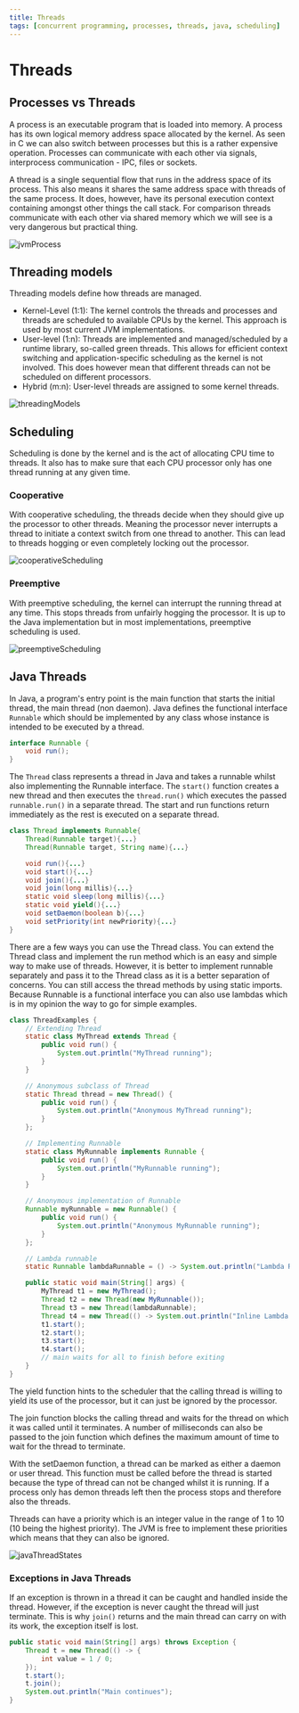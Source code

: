 ```yaml
---
title: Threads
tags: [concurrent programming, processes, threads, java, scheduling]
---
```


# Threads

## Processes vs Threads

A process is an executable program that is loaded into memory. A process has its own logical memory address space allocated by the kernel. As seen in C we can also switch between processes but this is a rather expensive operation. Processes can communicate with each other via signals, interprocess communication - IPC, files or sockets.

A thread is a single sequential flow that runs in the address space of its process. This also means it shares the same address space with threads of the same process. It does, however, have its personal execution context containing amongst other things the call stack. For comparison threads communicate with each other via shared memory which we will see is a very dangerous but practical thing.

![jvmProcess](/compSci/jvmProcess.png)

## Threading models

Threading models define how threads are managed.

- Kernel-Level (1:1): The kernel controls the threads and processes and threads are scheduled to available CPUs by the kernel. This approach is used by most current JVM implementations.
- User-level (1:n): Threads are implemented and managed/scheduled by a runtime library, so-called green threads. This allows for efficient context switching and application-specific scheduling as the kernel is not involved. This does however mean that different threads can not be scheduled on different processors.
- Hybrid (m:n): User-level threads are assigned to some kernel threads.

![threadingModels](/compSci/threadingModels.png)

## Scheduling

Scheduling is done by the kernel and is the act of allocating CPU time to threads. It also has to make sure that each CPU processor only has one thread running at any given time.

### Cooperative

With cooperative scheduling, the threads decide when they should give up the processor to other threads. Meaning the processor never interrupts a thread to initiate a context switch from one thread to another. This can lead to threads hogging or even completely locking out the processor.

![cooperativeScheduling](/compSci/cooperativeScheduling.png)

### Preemptive

With preemptive scheduling, the kernel can interrupt the running thread at any time. This stops threads from unfairly hogging the processor. It is up to the Java implementation but in most implementations, preemptive scheduling is used.

![preemptiveScheduling](/compSci/preemptiveScheduling.png)

## Java Threads

In Java, a program's entry point is the main function that starts the initial thread, the main thread (non daemon). Java defines the functional interface `Runnable` which should be implemented by any class whose instance is intended to be executed by a thread.

```java
interface Runnable {
    void run();
}
```

The `Thread` class represents a thread in Java and takes a runnable whilst also implementing the Runnable interface. The `start()` function creates a new thread and then executes the `thread.run()` which executes the passed `runnable.run()` in a separate thread. The start and run functions return immediately as the rest is executed on a separate thread.

```java
class Thread implements Runnable{
    Thread(Runnable target){...}
    Thread(Runnable target, String name){...}

    void run(){...}
    void start(){...}
    void join(){...}
    void join(long millis){...}
    static void sleep(long millis){...}
    static void yield(){...}
    void setDaemon(boolean b){...}
    void setPriority(int newPriority){...}
}
```

There are a few ways you can use the Thread class. You can extend the Thread class and implement the run method which is an easy and simple way to make use of threads. However, it is better to implement runnable separately and pass it to the Thread class as it is a better separation of concerns. You can still access the thread methods by using static imports. Because Runnable is a functional interface you can also use lambdas which is in my opinion the way to go for simple examples.

```java
class ThreadExamples {
    // Extending Thread
    static class MyThread extends Thread {
        public void run() {
            System.out.println("MyThread running");
        }
    }

    // Anonymous subclass of Thread
    static Thread thread = new Thread() {
        public void run() {
            System.out.println("Anonymous MyThread running");
        }
    };

    // Implementing Runnable
    static class MyRunnable implements Runnable {
        public void run() {
            System.out.println("MyRunnable running");
        }
    }

    // Anonymous implementation of Runnable
    Runnable myRunnable = new Runnable() {
        public void run() {
            System.out.println("Anonymous MyRunnable running");
        }
    };

    // Lambda runnable
    static Runnable lambdaRunnable = () -> System.out.println("Lambda Runnable running");

    public static void main(String[] args) {
        MyThread t1 = new MyThread();
        Thread t2 = new Thread(new MyRunnable());
        Thread t3 = new Thread(lambdaRunnable);
        Thread t4 = new Thread(() -> System.out.println("Inline Lambda Runnable running"));
        t1.start();
        t2.start();
        t3.start();
        t4.start();
        // main waits for all to finish before exiting
    }
}
```

The yield function hints to the scheduler that the calling thread is willing to yield its use of the processor, but it can just be ignored by the processor.

The join function blocks the calling thread and waits for the thread on which it was called until it terminates. A number of milliseconds can also be passed to the join function which defines the maximum amount of time to wait for the thread to terminate.

With the setDaemon function, a thread can be marked as either a daemon or user thread. This function must be called before the thread is started because the type of thread can not be changed whilst it is running. If a process only has demon threads left then the process stops and therefore also the threads.

Threads can have a priority which is an integer value in the range of 1 to 10 (10 being the highest priority). The JVM is free to implement these priorities which means that they can also be ignored.

![javaThreadStates](/compSci/javaThreadStates.png)

### Exceptions in Java Threads

If an exception is thrown in a thread it can be caught and handled inside the thread. However, if the exception is never caught the thread will just terminate. This is why `join()` returns and the main thread can carry on with its work, the exception itself is lost.

```java
public static void main(String[] args) throws Exception {
    Thread t = new Thread(() -> {
        int value = 1 / 0;
    });
    t.start();
    t.join();
    System.out.println("Main continues");
}
```
